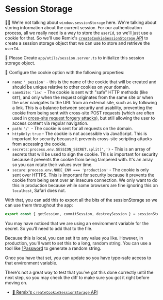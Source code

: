 # Session Storage

👨‍💼 We're not talking about `window.sessionStorage` here. We're talking about
storing information about the current session. For our authentication process,
all we really need is a way to store the `userId`, so we'll just use a cookie
for that. So we'll use Remix's
[`createCookieSessionStorage` API](https://remix.run/docs/en/main/utils/sessions#createcookiesessionstorage)
to create a session storage object that we can use to store and retrieve the
`userId`.

🐨 Please <InlineFile file="app/utils/session.server.ts">Create `app/utils/session.server.ts`</InlineFile>
to initialize this session storage object.

🐨 Configure the cookie option with the following properties:

- `name`: `'_session'` - this is the name of the cookie that will be created and
  should be unique relative to other cookies on your domain.
- `sameSite`: `'lax'` - The cookie is sent with "safe" HTTP methods (like
  `GET`), and only when the request originates from the same site or when the
  user navigates to the URL from an external site, such as by following a link.
  This is a balance between security and usability, preventing the cookie from
  being sent with cross-site POST requests (which are often used in
  [cross-site request forgery attacks](https://owasp.org/www-community/attacks/csrf)),
  but still allowing the user to access content via regular navigation.
- `path`: `'/'` - The cookie is sent for all requests on the domain.
- `httpOnly`: `true` - The cookie is not accessible via JavaScript. This is
  important for security because it prevents cross-site scripting attacks from
  accessing the cookie.
- `secrets`: `process.env.SESSION_SECRET.split(',')` - This is an array of
  secrets that will be used to sign the cookie. This is important for security
  because it prevents the cookie from being tampered with. It's an array so you
  can rotate their values over time.
- `secure`: `process.env.NODE_ENV === 'production'` - The cookie is only sent
  over HTTPS. This is important for security because it prevents the cookie from
  being sent over an insecure connection. We only want to do this in production
  because while some browsers are fine ignoring this on `localhost`, Safari does
  not.

With that, you can add this to export all the bits of the sessionStorage so we
can use them throughout the app:

```ts filename=app/utils/session.server.ts start=14
export const { getSession, commitSession, destroySession } = sessionStorage
```

You may have noticed that we are using an environment variable for the secret.
So you'll need to add that to the <InlineFile file=".env" /> file.

Because this is local, you can set it to any value you like. However, in
production, you'll want to set this to a long, random string. You can use a tool
like [1Password](https://1password.com/password-generator/) to generate a random
string.

Once you have that set, you can update <InlineFile file="app/utils/env.server.ts" />
so you have type-safe access to that environment variable.

There's not a great way to test that you've got this done correctly until the
next step, so you <Link to="?preview=diff">may check the diff</Link> to
make sure you got it right before moving on.

- [📜 Remix's `createCookieSessionStorage` API](https://remix.run/docs/en/main/utils/sessions#createcookiesessionstorage)
